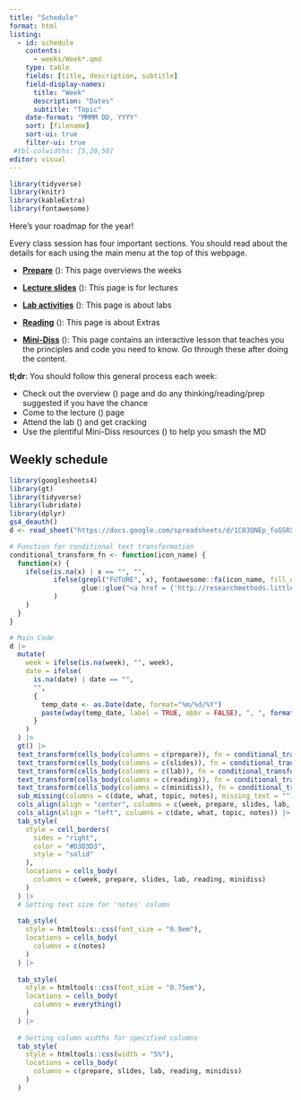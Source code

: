 ```yaml
---
title: "Schedule"
format: html
listing:
  - id: schedule
    contents:
      - weeks/Week*.qmd
    type: table
    fields: [title, description, subtitle]
    field-display-names:
      title: "Week"
      description: "Dates"
      subtitle: "Topic"
    date-format: "MMMM DD, YYYY"
    sort: [filename]
    sort-ui: true
    filter-ui: true
 #tbl-colwidths: [5,20,50]
editor: visual
---
```


```r
library(tidyverse)
library(knitr)
library(kableExtra)
library(fontawesome)


```

Here's your roadmap for the year!

Every class session has four important sections. You should read about
the details for each using the main menu at the top of this webpage.

-   [**Prepare**](/prepare/index.html)
    (<i class="fas fa-magnifying-glass"></i>): This page overviews the
    weeks

-   [**Lecture slides**](/lectures/index.html)
    (<i class="fas fa-chalkboard-teacher"></i>): This page is for
    lectures

-   [**Lab activities**](/reading/index.html)
    (<i class="fas fa-users-gear"></i>): This page is about labs

-   [**Reading**](/Extras/index.html) (<i class="fas fa-bookmark"></i>):
    This page is about Extras

-   [**Mini-Diss**](/Mini-Diss/index.html)
    (<i class="fas fa-book-journal-whills"></i>): This page contains an
    interactive lesson that teaches you the principles and code you need
    to know. Go through these after doing the content.

::: {.row .d-flex .justify-content-center}
::: {.col-12 .col-sm-10 .col-md-6}
::: {.card .bg-danger .text-white}
::: card-body
**tl;dr**: You should follow this general process each week:

-   Check out the overview (<i class="fas fa-magnifying-glass"></i>)
    page and do any thinking/reading/prep suggested if you have the
    chance
-   Come to the lecture (<i class="fas fa-chalkboard-teacher"></i>) page
-   Attend the lab (<i class="fas fa-users-gear"></i>) and get cracking
-   Use the plentiful Mini-Diss resources
    (<i class="fas fa-book-journal-whills"></i>) to help you smash the
    MD
:::
:::
:::
:::

## Weekly schedule

```r
library(googlesheets4)
library(gt)
library(tidyverse)
library(lubridate)
library(dplyr)
gs4_deauth()
d <- read_sheet("https://docs.google.com/spreadsheets/d/1C03QNEp_foGSRXncI68DKEpIC1NqLDhv1TffH3hQCA8/edit?usp=sharing", sheet = "draft1")
```

::: column-screen-right
```r
# Function for conditional text transformation
conditional_transform_fn <- function(icon_name) {
  function(x) {
    ifelse(is.na(x) | x == "", "",
           ifelse(grepl("FUTURE", x), fontawesome::fa(icon_name, fill_opacity = 0.25),
                  glue::glue("<a href = {'http://researchmethods.littlemonkeylab.com'}{x}{'.html'}>{fontawesome::fa(icon_name)}</a>")
           )
    )
  }
}

# Main Code
d |>
  mutate(
    week = ifelse(is.na(week), "", week),
    date = ifelse(
      is.na(date) | date == "", 
      "", 
      {
        temp_date <- as.Date(date, format="%m/%d/%Y")
        paste(wday(temp_date, label = TRUE, abbr = FALSE), ", ", format(temp_date, "%d %B"))
      }
    )
  ) |>
  gt() |>
  text_transform(cells_body(columns = c(prepare)), fn = conditional_transform_fn("magnifying-glass")) |>
  text_transform(cells_body(columns = c(slides)), fn = conditional_transform_fn("person-chalkboard")) |>
  text_transform(cells_body(columns = c(lab)), fn = conditional_transform_fn("users-gear")) |>
  text_transform(cells_body(columns = c(reading)), fn = conditional_transform_fn("bookmark")) |>
  text_transform(cells_body(columns = c(minidiss)), fn = conditional_transform_fn("book-journal-whills")) |>
  sub_missing(columns = c(date, what, topic, notes), missing_text = "") |>
  cols_align(align = "center", columns = c(week, prepare, slides, lab, reading, minidiss)) |>
  cols_align(align = "left", columns = c(date, what, topic, notes)) |>
  tab_style(
    style = cell_borders(
      sides = "right",
      color = "#D3D3D3",
      style = "solid"
    ),
    locations = cells_body(
      columns = c(week, prepare, slides, lab, reading, minidiss)
    )
  ) |>
  # Setting text size for 'notes' column
  
  tab_style(
    style = htmltools::css(font_size = "0.9em"),
    locations = cells_body(
      columns = c(notes)
    )
  ) |>
  
  tab_style(
    style = htmltools::css(font_size = "0.75em"),
    locations = cells_body(
      columns = everything()
    )
  ) |>
  
  # Setting column widths for specified columns
  tab_style(
    style = htmltools::css(width = "5%"),
    locations = cells_body(
      columns = c(prepare, slides, lab, reading, minidiss)
    )
  )

```
:::
